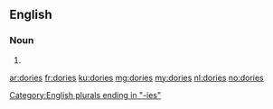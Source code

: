 ==English==

===Noun===
{{head|en|plural}}

# {{plural of|dory|lang=en}}

[[Category:English plurals ending in "-ies"]]

[[ar:dories]]
[[fr:dories]]
[[ku:dories]]
[[mg:dories]]
[[my:dories]]
[[nl:dories]]
[[no:dories]]